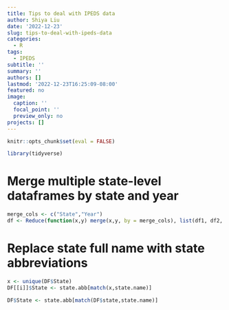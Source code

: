 ```yaml
---
title: Tips to deal with IPEDS data
author: Shiya Liu
date: '2022-12-23'
slug: tips-to-deal-with-ipeds-data
categories:
  - R
tags:
  - IPEDS
subtitle: ''
summary: ''
authors: []
lastmod: '2022-12-23T16:25:09-08:00'
featured: no
image:
  caption: ''
  focal_point: ''
  preview_only: no
projects: []
---
```

```r
knitr::opts_chunk$set(eval = FALSE)
```

```r
library(tidyverse)
```

# Merge multiple state-level dataframes by state and year
```r
merge_cols <- c("State","Year")
df <- Reduce(function(x,y) merge(x,y, by = merge_cols), list(df1, df2, df3, df4,...))
```

# Replace state full name with state abbreviations

```r
x <- unique(DF$State)
DF[[i]]$State <- state.abb[match(x,state.name)]
```

```r
DF$State <- state.abb[match(DF$state,state.name)]
```

